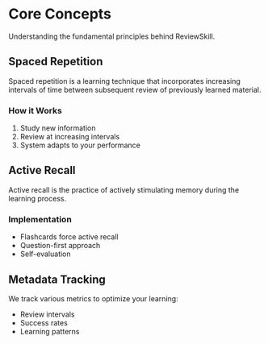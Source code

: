 # Core Concepts

Understanding the fundamental principles behind ReviewSkill.

## Spaced Repetition

Spaced repetition is a learning technique that incorporates increasing intervals of time between subsequent review of previously learned material.

### How it Works

1. Study new information
2. Review at increasing intervals
3. System adapts to your performance

## Active Recall

Active recall is the practice of actively stimulating memory during the learning process.

### Implementation

- Flashcards force active recall
- Question-first approach
- Self-evaluation

## Metadata Tracking

We track various metrics to optimize your learning:

- Review intervals
- Success rates
- Learning patterns
